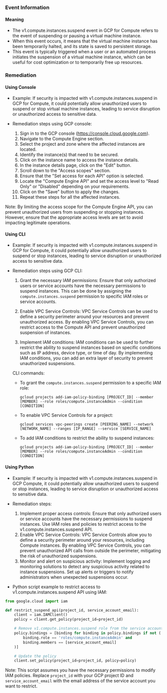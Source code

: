 
### Event Information

#### Meaning

- The v1.compute.instances.suspend event in GCP for Compute refers to the event of suspending or pausing a virtual machine instance.
- When this event occurs, it means that the virtual machine instance has been temporarily halted, and its state is saved to persistent storage.
- This event is typically triggered when a user or an automated process initiates the suspension of a virtual machine instance, which can be useful for cost optimization or to temporarily free up resources.

### Remediation

#### Using Console

- Example: If security is impacted with v1.compute.instances.suspend in GCP for Compute, it could potentially allow unauthorized users to suspend or stop virtual machine instances, leading to service disruption or unauthorized access to sensitive data.

- Remediation steps using GCP console:
  1. Sign in to the GCP console (https://console.cloud.google.com).
  2. Navigate to the Compute Engine section.
  3. Select the project and zone where the affected instances are located.
  4. Identify the instance(s) that need to be secured.
  5. Click on the instance name to access the instance details.
  6. In the instance details page, click on the "Edit" button.
  7. Scroll down to the "Access scopes" section.
  8. Ensure that the "Set access for each API" option is selected.
  9. Locate the "Compute Engine API" and set the access level to "Read Only" or "Disabled" depending on your requirements.
  10. Click on the "Save" button to apply the changes.
  11. Repeat these steps for all the affected instances.

Note: By limiting the access scope for the Compute Engine API, you can prevent unauthorized users from suspending or stopping instances. However, ensure that the appropriate access levels are set to avoid impacting legitimate operations.

#### Using CLI

- Example: If security is impacted with v1.compute.instances.suspend in GCP for Compute, it could potentially allow unauthorized users to suspend or stop instances, leading to service disruption or unauthorized access to sensitive data.

- Remediation steps using GCP CLI:
  1. Grant the necessary IAM permissions: Ensure that only authorized users or service accounts have the necessary permissions to suspend instances. This can be done by assigning the `compute.instances.suspend` permission to specific IAM roles or service accounts.
  
  2. Enable VPC Service Controls: VPC Service Controls can be used to define a security perimeter around your resources and prevent unauthorized access. By enabling VPC Service Controls, you can restrict access to the Compute API and prevent unauthorized suspension of instances.
  
  3. Implement IAM conditions: IAM conditions can be used to further restrict the ability to suspend instances based on specific conditions such as IP address, device type, or time of day. By implementing IAM conditions, you can add an extra layer of security to prevent unauthorized suspensions.
  
  CLI commands:
  - To grant the `compute.instances.suspend` permission to a specific IAM role:
    ```
    gcloud projects add-iam-policy-binding [PROJECT_ID] --member [MEMBER] --role roles/compute.instanceAdmin --condition [CONDITION]
    ```
    
  - To enable VPC Service Controls for a project:
    ```
    gcloud services vpc-peerings create [PEERING_NAME] --network [NETWORK_NAME] --ranges [IP_RANGE] --service [SERVICE_NAME]
    ```
    
  - To add IAM conditions to restrict the ability to suspend instances:
    ```
    gcloud projects add-iam-policy-binding [PROJECT_ID] --member [MEMBER] --role roles/compute.instanceAdmin --condition [CONDITION]
    ```

#### Using Python

- Example: If security is impacted with v1.compute.instances.suspend in GCP Compute, it could potentially allow unauthorized users to suspend or stop instances, leading to service disruption or unauthorized access to sensitive data.

- Remediation steps:
  1. Implement proper access controls: Ensure that only authorized users or service accounts have the necessary permissions to suspend instances. Use IAM roles and policies to restrict access to the v1.compute.instances.suspend API.
  2. Enable VPC Service Controls: VPC Service Controls allow you to define a security perimeter around your resources, including Compute instances. By enabling VPC Service Controls, you can prevent unauthorized API calls from outside the perimeter, mitigating the risk of unauthorized suspensions.
  3. Monitor and alert on suspicious activity: Implement logging and monitoring solutions to detect any suspicious activity related to instance suspensions. Set up alerts or triggers to notify administrators when unexpected suspensions occur.

- Python script example to restrict access to v1.compute.instances.suspend API using IAM:
```python
from google.cloud import iam

def restrict_suspend_api(project_id, service_account_email):
    client = iam.IAMClient()
    policy = client.get_policy(project_id=project_id)

    # Remove v1.compute.instances.suspend role from the service account
    policy.bindings = [binding for binding in policy.bindings if not (
        binding.role == 'roles/compute.instanceAdmin' and
        binding.members == [service_account_email]
    )]

    # Update the policy
    client.set_policy(project_id=project_id, policy=policy)
```

Note: This script assumes you have the necessary permissions to modify IAM policies. Replace `project_id` with your GCP project ID and `service_account_email` with the email address of the service account you want to restrict.

